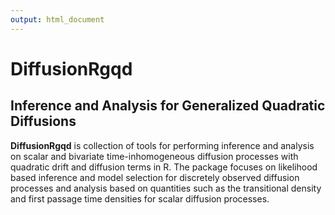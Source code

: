 ```yaml
---
output: html_document
---
```

# DiffusionRgqd
## Inference and Analysis for Generalized Quadratic Diffusions

__DiffusionRgqd__ is collection of tools for performing inference and analysis on scalar and bivariate time-inhomogeneous diffusion processes with quadratic drift and diffusion terms in R. The package focuses on likelihood based inference and model selection for discretely observed diffusion processes and analysis based on quantities such as the transitional density and first passage time densities for scalar diffusion processes.